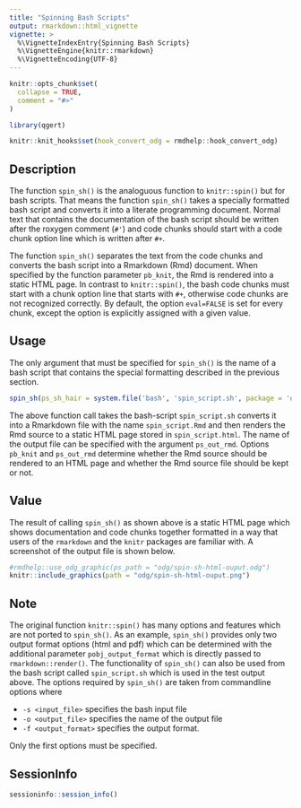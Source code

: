 ```yaml
---
title: "Spinning Bash Scripts"
output: rmarkdown::html_vignette
vignette: >
  %\VignetteIndexEntry{Spinning Bash Scripts}
  %\VignetteEngine{knitr::rmarkdown}
  %\VignetteEncoding{UTF-8}
---
```


```r
knitr::opts_chunk$set(
  collapse = TRUE,
  comment = "#>"
)
```

```r
library(qgert)
```
```r
knitr::knit_hooks$set(hook_convert_odg = rmdhelp::hook_convert_odg)
```

## Description
The function `spin_sh()` is the analoguous function to `knitr::spin()` but for bash scripts. That means the function `spin_sh()` takes a specially formatted bash script and converts it into a literate programming document. Normal text that contains the documentation of the bash script should be written after the roxygen comment (`#'`) and code chunks should start with a code chunk option line which is written after `#+`. 

The function `spin_sh()` separates the text from the code chunks and converts the bash script into a Rmarkdown (Rmd) document. When specified by the function parameter `pb_knit`, the Rmd is rendered into a static HTML page. In contrast to `knitr::spin()`, the bash code chunks must start with a chunk option line that starts with `#+`, otherwise code chunks are not recognized correctly. By default, the option `eval=FALSE` is set for every chunk, except the option is explicitly assigned with a given value.


## Usage
The only argument that must be specified for `spin_sh()` is the name of a bash script that contains the special formatting described in the previous section. 

```r
spin_sh(ps_sh_hair = system.file('bash', 'spin_script.sh', package = 'qgert'))
```

The above function call takes the bash-script `spin_script.sh` converts it into a Rmarkdown file with the name `spin_script.Rmd` and then renders the Rmd source to a static HTML page stored in `spin_script.html`. The name of the output file can be specified with the argument `ps_out_rmd`. Options `pb_knit` and `ps_out_rmd` determine whether the Rmd source should be rendered to an HTML page and whether the Rmd source file should be kept or not.


## Value
The result of calling `spin_sh()` as shown above is a static HTML page which shows documentation and code chunks together formatted in a way that users of the `rmarkdown` and the `knitr` packages are familiar with. A screenshot of the output file is shown below.

```r
#rmdhelp::use_odg_graphic(ps_path = "odg/spin-sh-html-ouput.odg")
knitr::include_graphics(path = "odg/spin-sh-html-ouput.png")
```

 
## Note
The original function `knitr::spin()` has many options and features which are not ported to `spin_sh()`. As an example, `spin_sh()` provides only two output format options (html and pdf) which can be determined with the additional parameter `pobj_output_format` which is directly passed to `rmarkdown::render()`. The functionality of `spin_sh()` can also be used from the bash script called `spin_script.sh` which is used in the test output above. The options required by `spin_sh()` are taken from commandline options where 

* `-s <input_file>` specifies the bash input file
* `-o <output_file>` specifies the name of the output file
* `-f <output_format>` specifies the output format. 

Only the first options must be specified.


## SessionInfo
```r
sessioninfo::session_info()
```

